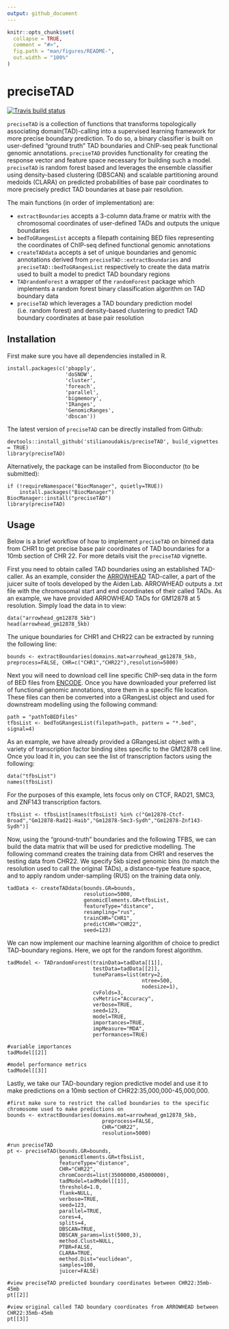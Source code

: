 ```yaml
---
output: github_document
---
```


<!-- README.md is generated from README.Rmd. Please edit that file -->

```r
knitr::opts_chunk$set(
  collapse = TRUE,
  comment = "#>",
  fig.path = "man/figures/README-",
  out.width = "100%"
)
```

# preciseTAD

<!-- badges: start -->
[![Travis build status](https://travis-ci.com/stilianoudakis/preciseTAD.svg?branch=master)](https://travis-ci.com/stilianoudakis/preciseTAD)
<!-- badges: end -->

`preciseTAD` is a collection of functions that transforms topologically associating domain(TAD)-calling into a supervised learning framework for more precise boundary prediction. To do so, a binary classifier is built on user-defined "ground truth" TAD boundaries and ChIP-seq peak functional genomic annotations. `preciseTAD` provides functionality for creating the response vector and feature space necessary for building such a model. `preciseTAD` is random forest based and leverages the ensemble classifier using density-based clustering (DBSCAN) and scalable partitioning around medoids (CLARA) on predicted probabilities of base pair coordinates to more precisely predict TAD boundaries at base pair resolution.

The main functions (in order of implementation) are:

+ `extractBoundaries` accepts a 3-column data.frame or matrix with the chromosomal coordinates of user-defined TADs and outputs the unique boundaries
+ `bedToGRangesList` accepts a filepath containing BED files representing the coordinates of ChIP-seq defined functional genomic annotations
+ `createTADdata` accepts a set of unique boundaries and genomic annotations derived from `preciseTAD::extractBoundaries` and `preciseTAD::bedToGRangesList` respectively to create the data matrix used to built a model to predict TAD boundary regions
+ `TADrandomForest` a wrapper of the `randomForest` package which implements a random forest binary classification algorithm on TAD boundary data 
+ `preciseTAD` which leverages a TAD boundary prediction model (i.e. random forest) and density-based clustering to predict TAD boundary coordinates at base pair resolution

## Installation

First make sure you have all dependencies installed in R.

```
install.packages(c('pbapply', 
                   'doSNOW', 
                   'cluster',
                   'foreach',
                   'parallel',
                   'bigmemory',
                   'IRanges',
                   'GenomicRanges',
                   'dbscan'))
```


The latest version of `preciseTAD` can be directly installed from Github:

```
devtools::install_github('stilianoudakis/preciseTAD', build_vignettes = TRUE)
library(preciseTAD)
```

Alternatively, the package can be installed from Bioconductor (to be submitted):

```
if (!requireNamespace("BiocManager", quietly=TRUE))
    install.packages("BiocManager")
BiocManager::install("preciseTAD")
library(preciseTAD)
```

## Usage

Below is a brief workflow of how to implement `preciseTAD` on binned data from CHR1 to get precise base pair coordinates of TAD boundaries for a 10mb section of CHR 22. For more details visit the `preciseTAD` vignette.

First you need to obtain called TAD boundaries using an established TAD-caller. As an example, consider the [ARROWHEAD](https://github.com/aidenlab/juicer/wiki/Arrowhead) TAD-caller, a part of the juicer suite of tools developed by the Aiden Lab. ARROWHEAD outputs a .txt file with the chromosomal start and end coordinates of their called TADs. As an example, we have provided ARROWHEAD TADs for GM12878 at 5 resolution. Simply load the data in to view:

```
data("arrowhead_gm12878_5kb")
head(arrowhead_gm12878_5kb)
```

The unique boundaries for CHR1 and CHR22 can be extracted by running the following line:

```
bounds <- extractBoundaries(domains.mat=arrowhead_gm12878_5kb, preprocess=FALSE, CHR=c("CHR1","CHR22"),resolution=5000)
```

Next you will need to download cell line specific ChIP-seq data in the form of BED files from [ENCODE](https://www.encodeproject.org/chip-seq-matrix/?type=Experiment&replicates.library.biosample.donor.organism.scientific_name=Homo%20sapiens&assay_title=TF%20ChIP-seq&status=released). Once you have downloaded your preferred list of functional genomic annotations, store them in a specific file location. These files can then be converted into a GRangesList object and used for downstream modelling using the following command:

```
path = "pathToBEDfiles"
tfbsList <- bedToGRangesList(filepath=path, pattern = "*.bed", signal=4)
```

As an example, we have already provided a GRangesList object with a variety of transcription factor binding sites specific to the GM12878 cell line. Once you load it in, you can see the list of transcription factors using the following:

```
data("tfbsList")
names(tfbsList)
```

For the purposes of this example, lets focus only on CTCF, RAD21, SMC3, and ZNF143 transcription factors. 

```
tfbsList <- tfbsList[names(tfbsList) %in% c("Gm12878-Ctcf-Broad","Gm12878-Rad21-Haib","Gm12878-Smc3-Sydh","Gm12878-Znf143-Sydh")]
```

Now, using the "ground-truth" boundaries and the following TFBS, we can build the data matrix that will be used for predictive modelling. The following command creates the training data from CHR1 and reserves the testing data from CHR22. We specify 5kb sized genomic bins (to match the resolution used to call the original TADs), a distance-type feature space, and to apply random under-sampling (RUS) on the training data only.

```
tadData <- createTADdata(bounds.GR=bounds,
                         resolution=5000,
                         genomicElements.GR=tfbsList,
                         featureType="distance",
                         resampling="rus",
                         trainCHR="CHR1",
                         predictCHR="CHR22",
                         seed=123)
```

We can now implement our machine learning algorithm of choice to predict TAD-boundary regions. Here, we opt for the random forest algorithm. 

```
tadModel <- TADrandomForest(trainData=tadData[[1]],
                            testData=tadData[[2]],
                            tuneParams=list(mtry=2,
                                            ntree=500,
                                            nodesize=1),
                            cvFolds=3,
                            cvMetric="Accuracy",
                            verbose=TRUE,
                            seed=123,
                            model=TRUE,
                            importances=TRUE,
                            impMeasure="MDA",
                            performances=TRUE)
                            
#variable importances
tadModel[[2]]

#model performance metrics
tadModel[[3]]
```

Lastly, we take our TAD-boundary region predictive model and use it to make predictions on a 10mb section of CHR22:35,000,000-45,000,000.

```
#first make sure to restrict the called boundaries to the specific chromosome used to make predictions on
bounds <- extractBoundaries(domains.mat=arrowhead_gm12878_5kb,
                               preprocess=FALSE,
                               CHR="CHR22",
                               resolution=5000)
                               
#run preciseTAD
pt <- preciseTAD(bounds.GR=bounds,
                 genomicElements.GR=tfbsList,
                 featureType="distance",
                 CHR="CHR22",
                 chromCoords=list(35000000,45000000),
                 tadModel=tadModel[[1]],
                 threshold=1.0,
                 flank=NULL,
                 verbose=TRUE,
                 seed=123,
                 parallel=TRUE,
                 cores=4,
                 splits=4,
                 DBSCAN=TRUE,
                 DBSCAN_params=list(5000,3),
                 method.Clust=NULL,
                 PTBR=FALSE,
                 CLARA=TRUE,
                 method.Dist="euclidean",
                 samples=100,
                 juicer=FALSE)
                 
#view preciseTAD predicted boundary coordinates between CHR22:35mb-45mb
pt[[2]]

#view original called TAD boundary coordinates from ARROWHEAD between CHR22:35mb-45mb
pt[[3]]
```

